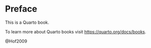 # Preface {.unnumbered}

This is a Quarto book.

To learn more about Quarto books visit <https://quarto.org/docs/books>.


@Hof2009